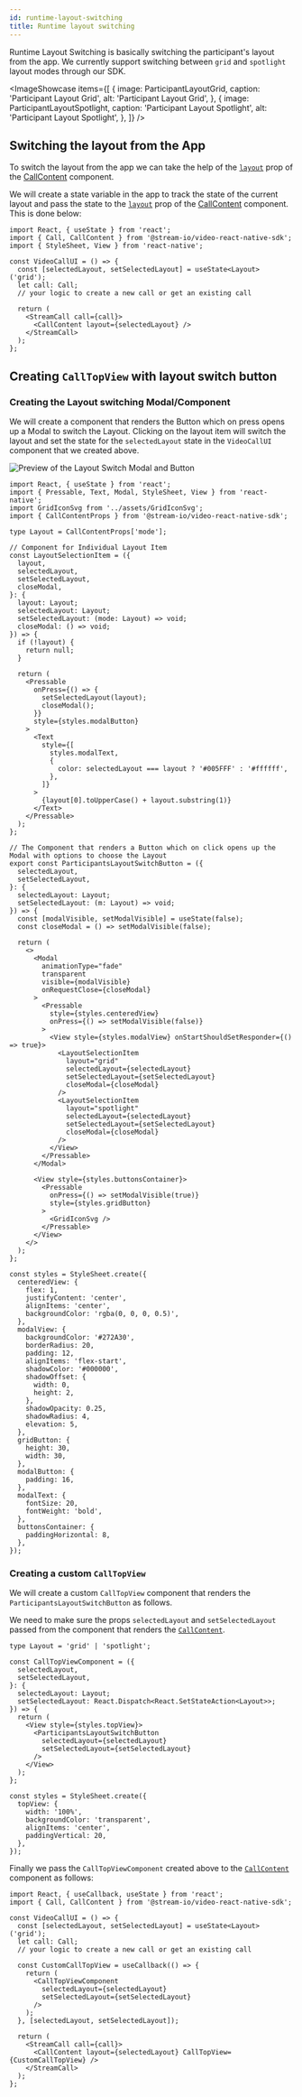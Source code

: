 ```yaml
---
id: runtime-layout-switching
title: Runtime layout switching
---
```



Runtime Layout Switching is basically switching the participant's layout from the app. We currently support switching between `grid` and `spotlight` layout modes through our SDK.

<ImageShowcase
  items={[
    {
      image: ParticipantLayoutGrid,
      caption: 'Participant Layout Grid',
      alt: 'Participant Layout Grid',
    },
    {
      image: ParticipantLayoutSpotlight,
      caption: 'Participant Layout Spotlight',
      alt: 'Participant Layout Spotlight',
    },
  ]}
/>

## Switching the layout from the App

To switch the layout from the app we can take the help of the [`layout`](../../ui-components/call/call-content/#mode) prop of the [CallContent](../../ui-components/call/call-content) component.

We will create a state variable in the app to track the state of the current layout and pass the state to the [`layout`](../../ui-components/call/call-content/#mode) prop of the [CallContent](../../ui-components/call/call-content) component. This is done below:

```tsx {6,12}
import React, { useState } from 'react';
import { Call, CallContent } from '@stream-io/video-react-native-sdk';
import { StyleSheet, View } from 'react-native';

const VideoCallUI = () => {
  const [selectedLayout, setSelectedLayout] = useState<Layout>('grid');
  let call: Call;
  // your logic to create a new call or get an existing call

  return (
    <StreamCall call={call}>
      <CallContent layout={selectedLayout} />
    </StreamCall>
  );
};
```

## Creating `CallTopView` with layout switch button

### Creating the Layout switching Modal/Component

We will create a component that renders the Button which on press opens up a Modal to switch the Layout. Clicking on the layout item will switch the layout and set the state for the `selectedLayout` state in the `VideoCallUI` component that we created above.

![Preview of the Layout Switch Modal and Button](../assets/05-ui-cookbook/14-runtime-layout-switching/runtime-layout-switching-modal.png)

```tsx
import React, { useState } from 'react';
import { Pressable, Text, Modal, StyleSheet, View } from 'react-native';
import GridIconSvg from '../assets/GridIconSvg';
import { CallContentProps } from '@stream-io/video-react-native-sdk';

type Layout = CallContentProps['mode'];

// Component for Individual Layout Item
const LayoutSelectionItem = ({
  layout,
  selectedLayout,
  setSelectedLayout,
  closeModal,
}: {
  layout: Layout;
  selectedLayout: Layout;
  setSelectedLayout: (mode: Layout) => void;
  closeModal: () => void;
}) => {
  if (!layout) {
    return null;
  }

  return (
    <Pressable
      onPress={() => {
        setSelectedLayout(layout);
        closeModal();
      }}
      style={styles.modalButton}
    >
      <Text
        style={[
          styles.modalText,
          {
            color: selectedLayout === layout ? '#005FFF' : '#ffffff',
          },
        ]}
      >
        {layout[0].toUpperCase() + layout.substring(1)}
      </Text>
    </Pressable>
  );
};

// The Component that renders a Button which on click opens up the Modal with options to choose the Layout
export const ParticipantsLayoutSwitchButton = ({
  selectedLayout,
  setSelectedLayout,
}: {
  selectedLayout: Layout;
  setSelectedLayout: (m: Layout) => void;
}) => {
  const [modalVisible, setModalVisible] = useState(false);
  const closeModal = () => setModalVisible(false);

  return (
    <>
      <Modal
        animationType="fade"
        transparent
        visible={modalVisible}
        onRequestClose={closeModal}
      >
        <Pressable
          style={styles.centeredView}
          onPress={() => setModalVisible(false)}
        >
          <View style={styles.modalView} onStartShouldSetResponder={() => true}>
            <LayoutSelectionItem
              layout="grid"
              selectedLayout={selectedLayout}
              setSelectedLayout={setSelectedLayout}
              closeModal={closeModal}
            />
            <LayoutSelectionItem
              layout="spotlight"
              selectedLayout={selectedLayout}
              setSelectedLayout={setSelectedLayout}
              closeModal={closeModal}
            />
          </View>
        </Pressable>
      </Modal>

      <View style={styles.buttonsContainer}>
        <Pressable
          onPress={() => setModalVisible(true)}
          style={styles.gridButton}
        >
          <GridIconSvg />
        </Pressable>
      </View>
    </>
  );
};

const styles = StyleSheet.create({
  centeredView: {
    flex: 1,
    justifyContent: 'center',
    alignItems: 'center',
    backgroundColor: 'rgba(0, 0, 0, 0.5)',
  },
  modalView: {
    backgroundColor: '#272A30',
    borderRadius: 20,
    padding: 12,
    alignItems: 'flex-start',
    shadowColor: '#000000',
    shadowOffset: {
      width: 0,
      height: 2,
    },
    shadowOpacity: 0.25,
    shadowRadius: 4,
    elevation: 5,
  },
  gridButton: {
    height: 30,
    width: 30,
  },
  modalButton: {
    padding: 16,
  },
  modalText: {
    fontSize: 20,
    fontWeight: 'bold',
  },
  buttonsContainer: {
    paddingHorizontal: 8,
  },
});
```

### Creating a custom `CallTopView`

We will create a custom `CallTopView` component that renders the `ParticipantsLayoutSwitchButton` as follows.

We need to make sure the props `selectedLayout` and `setSelectedLayout` passed from the component that renders the [`CallContent`](../../ui-components/call/call-content).

```tsx
type Layout = 'grid' | 'spotlight';

const CallTopViewComponent = ({
  selectedLayout,
  setSelectedLayout,
}: {
  selectedLayout: Layout;
  setSelectedLayout: React.Dispatch<React.SetStateAction<Layout>>;
}) => {
  return (
    <View style={styles.topView}>
      <ParticipantsLayoutSwitchButton
        selectedLayout={selectedLayout}
        setSelectedLayout={setSelectedLayout}
      />
    </View>
  );
};

const styles = StyleSheet.create({
  topView: {
    width: '100%',
    backgroundColor: 'transparent',
    alignItems: 'center',
    paddingVertical: 20,
  },
});
```

Finally we pass the `CallTopViewComponent` created above to the [`CallContent`](../../ui-components/call/call-content) component as follows:

```tsx
import React, { useCallback, useState } from 'react';
import { Call, CallContent } from '@stream-io/video-react-native-sdk';

const VideoCallUI = () => {
  const [selectedLayout, setSelectedLayout] = useState<Layout>('grid');
  let call: Call;
  // your logic to create a new call or get an existing call

  const CustomCallTopView = useCallback(() => {
    return (
      <CallTopViewComponent
        selectedLayout={selectedLayout}
        setSelectedLayout={setSelectedLayout}
      />
    );
  }, [selectedLayout, setSelectedLayout]);

  return (
    <StreamCall call={call}>
      <CallContent layout={selectedLayout} CallTopView={CustomCallTopView} />
    </StreamCall>
  );
};
```
